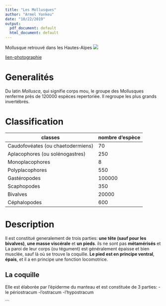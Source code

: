```yaml
---
title: "Les Mollusques"
author: "Armel Yonkeu"
date: "10/22/2019"
output:
  pdf_document: default
  html_document: default
---
```

Mollusque  retrouvé dans les Hautes-Alpes ![](/home/sv/Downloads/870x489_mollusque.jpg)

[lien-photographie](http://alpesdusud.alpes1.com/news/hautes-alpes/62625/hautes-alpes-les-mollusques-au-coeur-de-deux-journees-a-savines-le-lac)

# Generalités
 
 Du latin _Mollusca_, qui signifie corps mou, le groupe des  Mollusques renferme près de 120000 espèces repertoriée. Il regroupe les plus grands invertébrés.

# Classification

| classes                           | nombre d'espèce |
| --------------------------------- | --------------- |
| Caudofovéates (ou chaetodermiens) | 70              |
| Aplacophores (ou solénogastres)   | 250             |
| Monoplacophores                   | 8               |
| Polyplacophores                   | 550             |
| Gastéropodes                      | 100000          |
| Scaphopodes                       | 350             |
| Bivalves                          | 20000           |
| Céphalopodes                      | 600             |

# Description

Il est constitué generalement de trois parties: __une tête (sauf pour les bivalves)__, __une masse viscérale__ et __un pieds__. ils ne sont pas __métamérisés__ et La paroi de leur corps (ou tégument) est généralement épaisse et bien musclée, sauf là où se trouve la coquille. __Le pied est en principe ventral__, __épais__, et il a en principe une fonction locomotrice.

## La coquille

Elle est élaborée par l’épiderme du manteau et est constituée de 3 parties:
-le périostracum
-l’ostracum
-l’hypostracum


```


